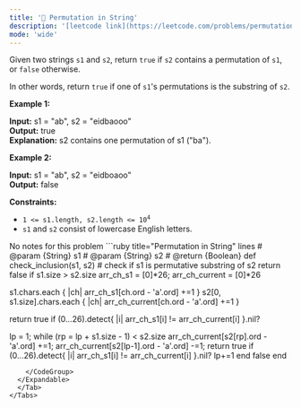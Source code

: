 ```yaml
---
title: '🧀 Permutation in String'
description: '[leetcode link](https://leetcode.com/problems/permutation-in-string/description/)'
mode: 'wide'
---
```

<Tabs>
  <Tab title="Question" icon="circle-question" iconType="regular">
    <Card>
      <p>Given two strings <code>s1</code> and <code>s2</code>, return <code>true</code> if <code>s2</code> contains a <span data-keyword="permutation-string">permutation</span> of <code>s1</code>, or <code>false</code> otherwise.</p>  <p>In other words, return <code>true</code> if one of <code>s1</code>&#39;s permutations is the substring of <code>s2</code>.</p>   <p><strong class="example">Example 1:</strong></p>   <strong>Input:</strong> s1 = &quot;ab&quot;, s2 = &quot;eidbaooo&quot; <br/> <strong>Output:</strong> true <br/> <strong>Explanation:</strong> s2 contains one permutation of s1 (&quot;ba&quot;).   <p><strong class="example">Example 2:</strong></p>   <strong>Input:</strong> s1 = &quot;ab&quot;, s2 = &quot;eidboaoo&quot; <br/> <strong>Output:</strong> false    <p><strong>Constraints:</strong></p>  <ul>  <li><code>1 &lt;= s1.length, s2.length &lt;= 10<sup>4</sup></code></li>  <li><code>s1</code> and <code>s2</code> consist of lowercase English letters.</li> </ul> 
    </Card>
  </Tab>
  <Tab title="Solution" icon="lightbulb" iconType="regular" >
    <Card>
      No notes for this problem
    </Card>
  <Expandable title="code">
    <CodeGroup dropdown>
```ruby title="Permutation in String" lines
# @param {String} s1
# @param {String} s2
# @return {Boolean}
def check_inclusion(s1, s2)
  # check if s1 is permutative substring of s2
  return false if s1.size > s2.size
  arr_ch_s1 = [0]*26; arr_ch_current = [0]*26

  s1.chars.each { |ch| arr_ch_s1[ch.ord - 'a'.ord] +=1  }
  s2[0, s1.size].chars.each { |ch| arr_ch_current[ch.ord - 'a'.ord] +=1 }
  
  return true if (0...26).detect{ |i| arr_ch_s1[i] != arr_ch_current[i] }.nil?

  lp = 1;
  while (rp = lp + s1.size - 1) < s2.size
    arr_ch_current[s2[rp].ord - 'a'.ord] +=1;
    arr_ch_current[s2[lp-1].ord - 'a'.ord] -=1;
    return true if (0...26).detect{ |i| arr_ch_s1[i] != arr_ch_current[i] }.nil?
    lp+=1
  end
  false
end
```
    </CodeGroup>
  </Expandable>
  </Tab>
</Tabs>